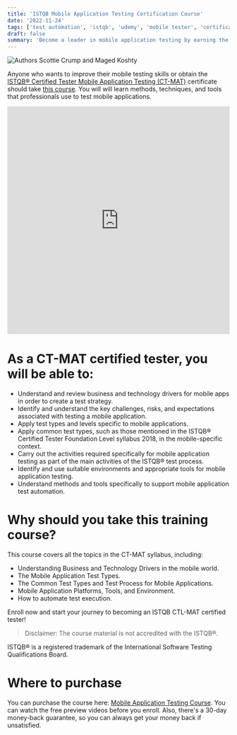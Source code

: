 ```yaml
---
title: 'ISTQB Mobile Application Testing Certification Course'
date: '2022-11-24'
tags: ['test automation', 'istqb', 'udemy', 'mobile tester', 'certification']
draft: false
summary: 'Become a leader in mobile application testing by earning the ISTQB® Certified Tester Mobile Application Testing (CT-MAT)....'
---
```


<div className="text-center">
  <Image
    alt="Authors Scottie Crump and Maged Koshty"
    src="/static/images/udemy-mobile-tester.jpg"
    width={600}
    height={330}
  />
</div>

Anyone who wants to improve their mobile testing skills or obtain the [ISTQB® Certified Tester Mobile Application Testing (CT-MAT)](https://www.istqb.org/certifications/mobile-tester) certificate should take [this course](https://www.udemy.com/course/istqb-mobile-application-testing/). You will will learn methods, techniques, and tools that professionals use to test mobile applications.

<div style={{ marginBottom: '2em' }}>
  <iframe
    width="100%"
    height="515"
    src="https://www.youtube.com/embed/OG3_Q-J_HIM"
    title="Mobile App Testing Course Promo"
    frameBorder="0"
    allow="accelerometer; autoplay; clipboard-write; encrypted-media; gyroscope; picture-in-picture"
    allowFullScreen
  ></iframe>
</div>

# As a CT-MAT certified tester, you will be able to:

- Understand and review business and technology drivers for mobile apps in order to create a test strategy.
- Identify and understand the key challenges, risks, and expectations associated with testing a mobile application.
- Apply test types and levels specific to mobile applications.
- Apply common test types, such as those mentioned in the ISTQB® Certified Tester Foundation Level syllabus 2018, in the mobile-specific context.
- Carry out the activities required specifically for mobile application testing as part of the main activities of the ISTQB® test process.
- Identify and use suitable environments and appropriate tools for mobile application testing.
- Understand methods and tools specifically to support mobile application test automation.

# Why should you take this training course?

This course covers all the topics in the CT-MAT syllabus, including:

- Understanding Business and Technology Drivers in the mobile world.
- The Mobile Application Test Types.
- The Common Test Types and Test Process for Mobile Applications.
- Mobile Application Platforms, Tools, and Environment.
- How to automate test execution.

Enroll now and start your journey to becoming an ISTQB CTL-MAT certified tester!

> Disclaimer: The course material is not accredited with the ISTQB®.

ISTQB® is a registered trademark of the International Software Testing Qualifications Board.

# Where to purchase

You can purchase the course here: [Mobile Application Testing Course](https://www.udemy.com/course/istqb-mobile-application-testing/). You can watch the free preview videos before you enroll. Also, there's a 30-day money-back guarantee, so you can always get your money back if unsatisfied.
